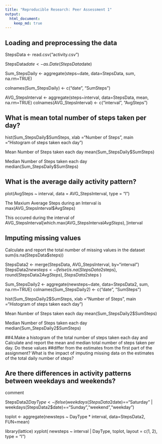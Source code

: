 ```yaml
---
title: "Reproducible Research: Peer Assessment 1"
output: 
  html_document:
    keep_md: true
---
```



## Loading and preprocessing the data

StepsData <- read.csv("activity.csv")

StepsData$date <- as.Date(StepsData$date)

Sum_StepsDaily <- aggregate(steps~date, data=StepsData, sum, na.rm=TRUE)

colnames(Sum_StepsDaily) <- c("date", "SumSteps")

AVG_StepsInterval <- aggregate(steps~interval, data=StepsData, mean, na.rm=TRUE)
colnames(AVG_StepsInterval) <- c("interval", "AvgSteps")


## What is mean total number of steps taken per day?


hist(Sum_StepsDaily$SumSteps, xlab ="Number of Steps", main ="Histogram of steps taken each day")

Mean Number of Steps taken each day
mean(Sum_StepsDaily$SumSteps)

Median Number of Steps taken each day
median(Sum_StepsDaily$SumSteps)

## What is the average daily activity pattern?

plot(AvgSteps ~ interval, data = AVG_StepsInterval, type = "l")

The Maxium Average Steps during an Interval is
max(AVG_StepsInterval$AvgSteps)

This occured during the interval of
AVG_StepsInterval[which.max(AVG_StepsInterval$AvgSteps), ]$interval


## Imputing missing values

Calculate and report the total number of missing values in the dataset 
sum(is.na(StepsData$steps))


StepsData2 <- merge(StepsData, AVG_StepsInterval, by="interval")
StepsData2$newsteps <- ifelse(is.na(StepsData2$steps), round(StepsData2$AvgSteps), StepsData2$steps )

Sum_StepsDaily2 <- aggregate(newsteps~date, data=StepsData2, sum, na.rm=TRUE)
colnames(Sum_StepsDaily2) <- c("date", "SumSteps")

hist(Sum_StepsDaily2$SumSteps, xlab ="Number of Steps", main ="Histogram of steps taken each day")


Mean Number of Steps taken each day
mean(Sum_StepsDaily2$SumSteps)

Median Number of Steps taken each day
median(Sum_StepsDaily2$SumSteps)


##4.Make a histogram of the total number of steps taken each day and Calculate and report the mean and median total number of steps taken per day. Do these values ##differ from the estimates from the first part of the assignment? What is the impact of imputing missing data on the estimates of the total daily number of steps?




## Are there differences in activity patterns between weekdays and weekends?

comment


StepsData2$DayType  <- ifelse(weekdays(StepsData2$date)=="Saturday" | weekdays(StepsData2$date)=="Sunday","weekend","weekday")


toplot <- aggregate(newsteps ~ DayType * interval, data=StepsData2, FUN=mean)



library(lattice)
xyplot( newsteps ~ interval | DayType, toplot, layout = c(1, 2), type = "l")
    
    
